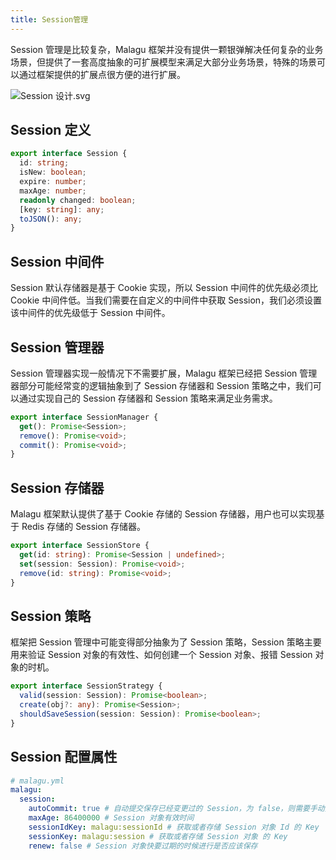 ```yaml
---
title: Session管理
---
```


Session 管理是比较复杂，Malagu 框架并没有提供一颗银弹解决任何复杂的业务场景，但提供了一套高度抽象的可扩展模型来满足大部分业务场景，特殊的场景可以通过框架提供的扩展点很方便的进行扩展。

![Session 设计.svg](../../../../assets/session_manager.webp)

## Session 定义

```typescript
export interface Session {
  id: string;
  isNew: boolean;
  expire: number;
  maxAge: number;
  readonly changed: boolean;
  [key: string]: any;
  toJSON(): any;
}
```

## Session 中间件

Session 默认存储器是基于 Cookie 实现，所以 Session 中间件的优先级必须比 Cookie 中间件低。当我们需要在自定义的中间件中获取 Session，我们必须设置该中间件的优先级低于 Session 中间件。

## Session 管理器

Session 管理器实现一般情况下不需要扩展，Malagu 框架已经把 Session 管理器部分可能经常变的逻辑抽象到了 Session 存储器和 Session 策略之中，我们可以通过实现自己的 Session 存储器和 Session 策略来满足业务需求。

```typescript
export interface SessionManager {
  get(): Promise<Session>;
  remove(): Promise<void>;
  commit(): Promise<void>;
}
```

## Session 存储器

Malagu 框架默认提供了基于 Cookie 存储的 Session 存储器，用户也可以实现基于 Redis 存储的 Session 存储器。

```typescript
export interface SessionStore {
  get(id: string): Promise<Session | undefined>;
  set(session: Session): Promise<void>;
  remove(id: string): Promise<void>;
}
```

## Session 策略

框架把 Session 管理中可能变得部分抽象为了 Session 策略，Session 策略主要用来验证 Session 对象的有效性、如何创建一个 Session 对象、报错 Session 对象的时机。

```typescript
export interface SessionStrategy {
  valid(session: Session): Promise<boolean>;
  create(obj?: any): Promise<Session>;
  shouldSaveSession(session: Session): Promise<boolean>;
}
```

## Session 配置属性

```yml
# malagu.yml
malagu:
  session:
    autoCommit: true # 自动提交保存已经变更过的 Session，为 false，则需要手动提交
    maxAge: 86400000 # Session 对象有效时间
    sessionIdKey: malagu:sessionId # 获取或者存储 Session 对象 Id 的 Key
    sessionKey: malagu:session # 获取或者存储 Session 对象 的 Key
    renew: false # Session 对象快要过期的时候进行是否应该保存
```
